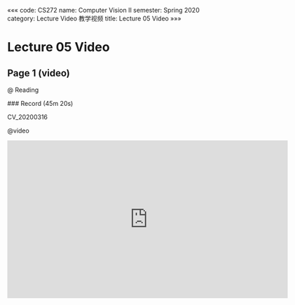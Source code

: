 «««
code: CS272
name: Computer Vision II
semester: Spring 2020
category: Lecture Video 教学视频
title: Lecture 05 Video
»»»

# Lecture 05 Video

## Page 1 (video)

@ Reading

<div class="markdown-body">
### Record (45m 20s)

CV_20200316 
</div>

@video

<iframe src="https://sbbrisk.com/e/62kvyvrdzilk.html" frameborder=0 marginwidth=0 marginheight=0 scrolling=no width=640 height=360 allowfullscreen></iframe>
